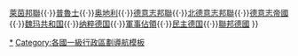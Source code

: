 <noinclude>{{noteTA
|G1=德国地名
}}</noinclude>{{Navbox with columns
|name = 德國的聯邦州
|title = {{DEU}}的[[联邦州 (德国)|联邦州]]
|colwidth = 200px

|col1 = [[File:Flag of Baden-Württemberg.svg|border|25px]] [[巴登-符腾堡]]（BW）<br />[[File:Flag of Bavaria (lozengy).svg|border|25px]] [[巴伐利亚]]（BY）<br />[[File:Flag of Berlin.svg|border|25px]] [[柏林]]（BE）<br />[[File:Flag of Brandenburg.svg|border|25px]] [[勃兰登堡]]（BB）

|col2 = [[File:Flag of Bremen.svg|border|25px]] [[不来梅州|不来梅]]（HB）<br />[[File:Flag of Hamburg.svg|border|25px]] [[汉堡]]（HH）<br />[[File:Flag of Hesse.svg|border|25px]] [[黑森]]（HE）<br />{{nowrap|[[File:Flag of Mecklenburg-Western Pomerania.svg|border|25px]] [[梅克伦堡-前波美拉尼亚]]}}

|col3 = [[File:Flag of Lower Saxony.svg|border|25px]] [[下萨克森]]<br />{{nowrap|[[File:Flag of North Rhine-Westphalia.svg|border|25px]] [[北莱茵-威斯特法伦]]（NW）}}<br>[[File:Flag of Rhineland-Palatinate.svg|border|25px]] [[莱茵兰-普法尔茨]]（RP）<br />[[File:Flag of Saarland.svg|border|25px]] [[薩爾蘭]]

|col4 = [[File:Flag of Saxony.svg|border|25px]] [[萨克森]]<br />[[File:Flag of Saxony-Anhalt (state).svg|border|25px]] [[萨克森-安哈尔特]]<br />[[File:Flag of Schleswig-Holstein.svg|border|25px]] [[石勒苏益格-荷尔斯泰因]]<br />[[File:Flag of Thüringen.svg|border|25px]] [[图林根]]
|below={{icon|LIST}} 行政區劃列表：[[模板:神聖羅馬帝國行政圈|神聖羅馬帝國]]{{·}}[[模板:萊茵邦聯|萊茵邦聯]]{{·}}[[模板:普魯士的領土與省份|普魯士]]{{·}}[[模板:奧地利帝國皇室土地|奥地利]]{{·}}[[模板:德意志邦聯|德意志邦聯]]{{·}}[[模板:北德意志邦聯成員邦|北德意志邦聯]]{{·}}[[template:德意志帝國各邦|德意志帝國]]{{·}}[[模板:威瑪共和國行政區劃|魏玛共和国]]{{·}}[[Template:纳粹德国行政区划及德国占领区|纳粹德国]]{{·}}[[template:盟國軍事佔領德國的州|軍事佔領]]{{·}}[[模板:Bezirke DDR|民主德国]]{{·}}[[模板:德國的聯邦州|聯邦德國]]
}}<noinclude>
[[Category:德國聯邦州|*]]
[[Category:德國行政區劃模板| ]]
[[Category:各國一級行政區劃導航模板]]
</noinclude>
